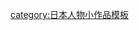 {{asbox
|image=musicalnotesJapan.svg
|category=日本歌手小作品
|name=Template:Japan-singer-stub
|subject=與[[日本人|日本]][[歌手]]相關的}}<noinclude>[[category:日本人物小作品模板]]</noinclude>